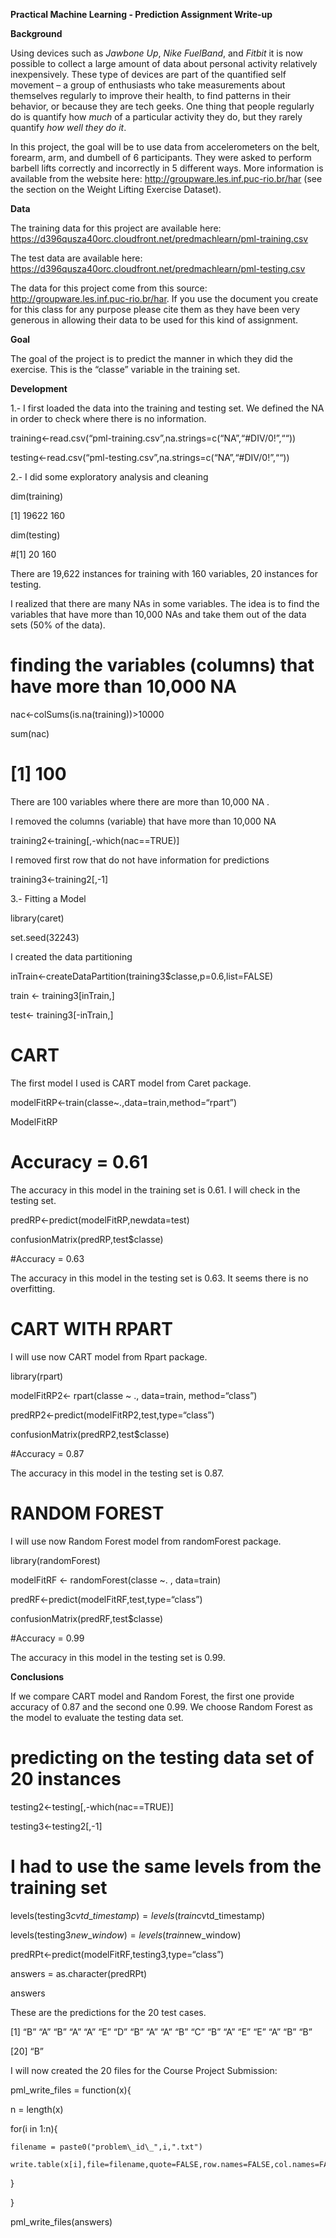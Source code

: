 **Practical Machine Learning - Prediction Assignment Write-up**

**Background**

Using devices such as _Jawbone Up_, _Nike FuelBand_, and _Fitbit_ it is now possible to collect a large amount of data about personal activity relatively inexpensively. These type of devices are part of the quantified self movement – a group of enthusiasts who take measurements about themselves regularly to improve their health, to find patterns in their behavior, or because they are tech geeks. One thing that people regularly do is quantify how _much_ of a particular activity they do, but they rarely quantify _how well they do it_.

In this project, the goal will be to use data from accelerometers on the belt, forearm, arm, and dumbell of 6 participants. They were asked to perform barbell lifts correctly and incorrectly in 5 different ways. More information is available from the website here:  [http://groupware.les.inf.puc-rio.br/har](http://groupware.les.inf.puc-rio.br/har) (see the section on the Weight Lifting Exercise Dataset).

**Data**

The training data for this project are available here:
 [https://d396qusza40orc.cloudfront.net/predmachlearn/pml-training.csv](https://d396qusza40orc.cloudfront.net/predmachlearn/pml-training.csv)

The test data are available here:
 [https://d396qusza40orc.cloudfront.net/predmachlearn/pml-testing.csv](https://d396qusza40orc.cloudfront.net/predmachlearn/pml-testing.csv)

The data for this project come from this source:  [http://groupware.les.inf.puc-rio.br/har](http://groupware.les.inf.puc-rio.br/har). If you use the document you create for this class for any purpose please cite them as they have been very generous in allowing their data to be used for this kind of assignment.

**Goal**

The goal of the project is to predict the manner in which they did the exercise. This is the "classe" variable in the training set.

**Development**

1.- I first loaded the data into the training and testing set. We defined the NA in order to check where there is no information.

training<-read.csv("pml-training.csv",na.strings=c("NA","#DIV/0!",""))

testing<-read.csv("pml-testing.csv",na.strings=c("NA","#DIV/0!",""))

2.- I did some exploratory analysis and cleaning

dim(training)

[1] 19622   160

dim(testing)

#[1]  20 160

There are 19,622 instances for training with 160 variables, 20 instances for testing.

I realized that there are many NAs in some variables. The idea is to find the variables that have more than 10,000 NAs and take them out of the data sets (50% of the data).

# finding the variables (columns) that have more than 10,000 NA

nac<-colSums(is.na(training))>10000

sum(nac)

# [1] 100

There are 100 variables where there are more than 10,000 NA .

I removed the columns (variable) that have more than 10,000 NA

training2<-training[,-which(nac==TRUE)]

I removed first row that do not have information for predictions

training3<-training2[,-1]

3.- Fitting a Model

library(caret)

set.seed(32243)

I created the data partitioning

inTrain<-createDataPartition(training3$classe,p=0.6,list=FALSE)

train <- training3[inTrain,]

test<- training3[-inTrain,]

# CART

The first model I used is CART model from Caret package.

modelFitRP<-train(classe~.,data=train,method="rpart")

ModelFitRP

# Accuracy = 0.61

The accuracy in this model in the training set is 0.61. I will check in the testing set.

predRP<-predict(modelFitRP,newdata=test)

confusionMatrix(predRP,test$classe)

#Accuracy = 0.63

The accuracy in this model in the testing set is 0.63. It seems there is no overfitting.

# CART WITH RPART

I will use now CART model from Rpart package.

library(rpart)

modelFitRP2<- rpart(classe ~ ., data=train, method="class")

predRP2<-predict(modelFitRP2,test,type="class")

confusionMatrix(predRP2,test$classe)

#Accuracy = 0.87

The accuracy in this model in the testing set is 0.87.

# RANDOM FOREST

I will use now Random Forest model from randomForest package.

library(randomForest)

modelFitRF <- randomForest(classe ~. , data=train)

predRF<-predict(modelFitRF,test,type="class")

confusionMatrix(predRF,test$classe)

#Accuracy = 0.99

The accuracy in this model in the testing set is 0.99.

**Conclusions**

If we compare CART model and Random Forest, the first one provide accuracy of 0.87 and the second one 0.99. We choose Random Forest as the model to evaluate the testing data set.

# predicting on the testing data set of 20 instances

testing2<-testing[,-which(nac==TRUE)]

testing3<-testing2[,-1]

# I had to use the same levels from the training set

levels(testing3$cvtd\_timestamp) = levels(train$cvtd\_timestamp)

levels(testing3$new\_window) = levels(train$new\_window)

predRPt<-predict(modelFitRF,testing3,type="class")

answers = as.character(predRPt)

answers

These are the predictions for the 20 test cases.

[1] "B" "A" "B" "A" "A" "E" "D" "B" "A" "A" "B" "C" "B" "A" "E" "E" "A" "B" "B"

[20] "B"

I will now created the 20 files for the Course Project Submission:

pml\_write\_files = function(x){

  n = length(x)

  for(i in 1:n){

    filename = paste0("problem\_id\_",i,".txt")

    write.table(x[i],file=filename,quote=FALSE,row.names=FALSE,col.names=FALSE)

  }

}

pml\_write\_files(answers)
